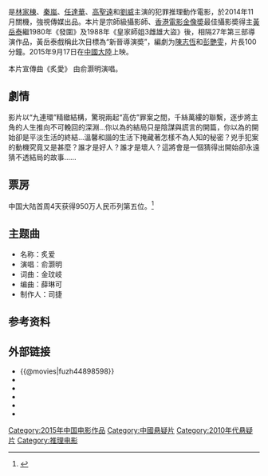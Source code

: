 {{電影資訊框
| 片名     = 別有動機
| 電影原名 = ''Ulterior Motive''
| 圖像     = 
| 圖像大小 = 
| 圖像說明 = 
| 片名表記 = 
| 副標題   = 
| 導演     = 黃岳泰
| 監製     = 趙晴
| 製片     = 李可科
| 編劇     = 陳志恆、彭艷雯
| 劇本     = 
| 故事     = 
| 原著     = 
| 旁白     = 
| 統籌     = 
| 主演     = [[林家棟|林家棟]]<br>[[秦嵐|秦嵐]]<br>[[任達華|任達華]]<br>[[高聖遠|高聖遠]]<br>[[劉威|劉威]]<br>[[高鑫|高鑫]]<br>[[徐少強|徐少強]]<br>[[田麗|田麗]]
| 配樂     = 
| 主题曲  = 炙爱 (演唱：[[俞灏明|俞灏明]])
| 片尾曲   = 
| 攝影     = 
| 剪輯     = 
| 製片商   = 強視傳媒
| 片長     = 100分鐘
| 產地     = {{中國大陸電影產地}}
| 語言     = 華語
| 上映日期 = {{PRC}}：{{film date|2015|9|17}}
| 發行商   = 浙江强视传媒有限公司<br>华谊兄弟传媒股份有限公司<br>中国电影股份有限公司北京电影发行分公司<br>中影数字电影（发展）有限公司<br>华谊兄弟卖座网（天津）电影发行有限公司
| 發行日期 = 
| 公映許可 = 
| 預算     = 
| 票房     = 
| 前集     = 
| 續集     = 
| 中國大陸片名 = 
| 香港片名 = 
| 澳門片名 = 
| 台灣片名 = 
| 新馬片名 = 
| 官方網站 = 
}}
{{engname|《別有動機》|''Ulterior Motive''}}是[[林家棟|林家棟]]、[[秦嵐|秦嵐]]、[[任達華|任達華]]、[[高聖遠|高聖遠]]和[[劉威|劉威]]主演的犯罪推理動作電影，於2014年11月關機，強視傳媒出品。本片是宗師級攝影師、[[香港電影金像奬|香港電影金像奬]]最佳攝影奬得主[[黃岳泰|黃岳泰]]繼1980年《發圍》及1988年《皇家師姐3雌雄大盜》後，相隔27年第三部導演作品，黃岳泰戲稱此次目標為“新晉導演奬”，編劇为[[陳志恆|陳志恆]]和[[彭艷雯|彭艷雯]]，片長100分鐘。2015年9月17日在[[中國大陸|中國大陸]]上映。

本片宣傳曲《炙愛》 由俞灏明演唱。

==劇情==
影片以“九連環”精緻結構，驚現兩起“高仿”罪案之間，千絲萬縷的聯繫，逐步將主角的人生推向不可輓回的深淵…你以為的結局只是陰謀與謊言的開篇，你以為的開始卻是平淡生活的終結…溫馨和諧的生活下掩藏著怎樣不為人知的秘密？兇手犯案的動機究竟又是甚麼？誰才是好人？誰才是壞人？這將會是一個猜得出開始卻永遠猜不透結局的故事……

== 票房 ==
中国大陆首周4天获得950万人民币列第五位。<ref >{{cite web |url=http://www.1905.com/news/20150922/932856.shtml |language= |title=内地票房：《碟5》连庄 《小黄人》破3亿无后劲 |publisher=1905电影网 |date=2015-09-22 |accessdate= |archive-date=2015-09-26 |archive-url=https://web.archive.org/web/20150926181304/http://www.1905.com/news/20150922/932856.shtml |dead-url=no }}</ref>

==主题曲==
*名称：炙爱
*演唱：俞灏明
*词曲：金玟岐
*编曲：薛琳可
*制作人：司捷

== 参考资料 ==
{{reflist}}

== 外部链接 ==
*{{@movies|fuzh44898598}}
*{{hkmdb title|17597}}
*{{mtime|217184|别有动机}}
*{{douban}}
*{{Amg movie|643089}}
*{{imdb title|4898598}}

{{DEFAULTSORT:BIE}}
[[Category:2015年中国电影作品|Category:2015年中国电影作品]]
[[Category:中國悬疑片|Category:中國悬疑片]]
[[Category:2010年代悬疑片|Category:2010年代悬疑片]]
[[Category:推理电影|Category:推理电影]]